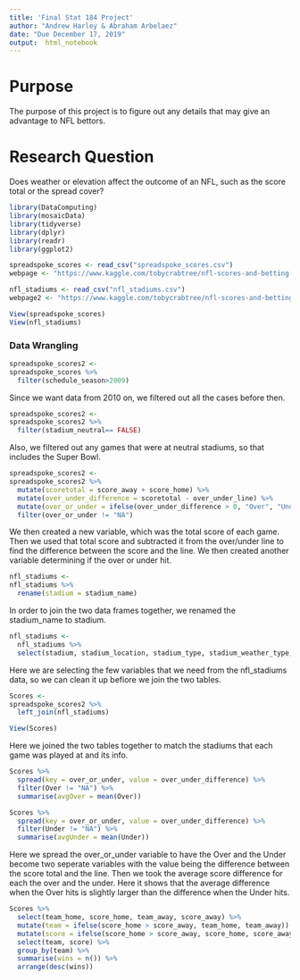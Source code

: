 ```yaml
---
title: 'Final Stat 184 Project'
author: "Andrew Harley & Abraham Arbelaez"
date: "Due December 17, 2019"
output:  html_notebook
---
```


# Purpose

The purpose of this project is to figure out any details that may give an advantage to NFL bettors. 

# Research Question

Does weather or elevation affect the outcome of an NFL, such as the score total or the spread cover?

```r
library(DataComputing)
library(mosaicData)
library(tidyverse)
library(dplyr)
library(readr)
library(ggplot2)
```


```r
spreadspoke_scores <- read_csv("spreadspoke_scores.csv")
webpage <- "https://www.kaggle.com/tobycrabtree/nfl-scores-and-betting-data#spreadspoke_scores.csv"

nfl_stadiums <- read_csv("nfl_stadiums.csv")
webpage2 <- "https://www.kaggle.com/tobycrabtree/nfl-scores-and-betting-data#nfl_stadiums.csv"
```


```r
View(spreadspoke_scores)
View(nfl_stadiums)
```

### Data Wrangling

```r
spreadspoke_scores2 <-
spreadspoke_scores %>%
  filter(schedule_season>2009)
```

Since we want data from 2010 on, we filtered out all the cases before then.

```r
spreadspoke_scores2 <-
spreadspoke_scores2 %>%
  filter(stadium_neutral== FALSE)
```

Also, we filtered out any games that were at neutral stadiums, so that includes the Super Bowl.

```r
spreadspoke_scores2 <-
spreadspoke_scores2 %>%
  mutate(scoretotal = score_away + score_home) %>%
  mutate(over_under_difference = scoretotal - over_under_line) %>%
  mutate(over_or_under = ifelse(over_under_difference > 0, "Over", "Under")) %>%
  filter(over_or_under != "NA")
```

We then created a new variable, which was the total score of each game. Then we used that total score and subtracted it from the over/under line to find the difference between the score and the line. We then created another variable determining if the over or under hit.

```r
nfl_stadiums <-
nfl_stadiums %>%
  rename(stadium = stadium_name)
```

In order to join the two data frames together, we renamed the stadium_name to stadium. 

```r
nfl_stadiums <-
  nfl_stadiums %>%
  select(stadium, stadium_location, stadium_type, stadium_weather_type, stadium_surface, ELEVATION)
```

Here we are selecting the few variables that we need from the nfl_stadiums data, so we can clean it up befiore we join the two tables. 

```r
Scores <-
spreadspoke_scores2 %>%
  left_join(nfl_stadiums)

View(Scores)
```

Here we joined the two tables together to match the stadiums that each game was played at and its info.

```r
Scores %>%
  spread(key = over_or_under, value = over_under_difference) %>%
  filter(Over != "NA") %>%
  summarise(avgOver = mean(Over))

Scores %>%
  spread(key = over_or_under, value = over_under_difference) %>%
  filter(Under != "NA") %>%
  summarise(avgUnder = mean(Under))
```

Here we spread the over_or_under variable to have the Over and the Under become two seperate variables with the value being the difference between the score total and the line. Then we took the average score difference for each the over and the under. Here it shows that the average difference when the Over hits is slightly larger than the difference when the Under hits. 

```r
Scores %>%
  select(team_home, score_home, team_away, score_away) %>%
  mutate(team = ifelse(score_home > score_away, team_home, team_away)) %>%
  mutate(score = ifelse(score_home > score_away, score_home, score_away)) %>%
  select(team, score) %>%
  group_by(team) %>%
  summarise(wins = n()) %>%
  arrange(desc(wins)) 
```


